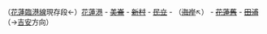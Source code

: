 （[[花蓮臨港線]]現存段←）[[花蓮港車站|花蓮港]] - <s>[[美崙車站|美崙]]</s> - <s>[[新村車站|新村]]</s> - <s>[[民立車站|民立]]</s> - （<s>[[海岸車站|海岸]]</s>↖） - <s>[[花蓮舊站|花蓮舊]]</s> - <s>[[田浦車站 (花蓮縣)|田浦]]</s>（→[[吉安車站|吉安]]方向）